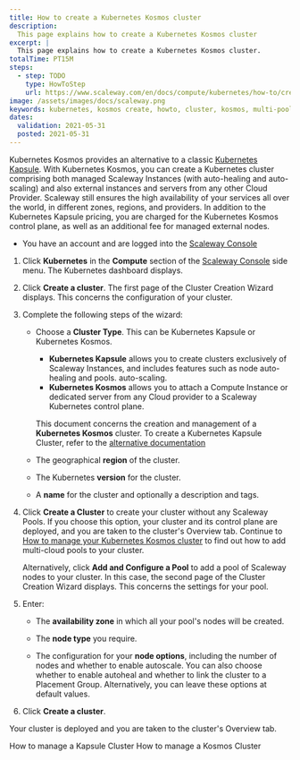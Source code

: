 ```yaml
---
title: How to create a Kubernetes Kosmos cluster
description:
  This page explains how to create a Kubernetes Kosmos cluster
excerpt: |
  This page explains how to create a Kubernetes Kosmos cluster.
totalTime: PT15M
steps:
  - step: TODO
    type: HowToStep
    url: https://www.scaleway.com/en/docs/compute/kubernetes/how-to/create-kosmos-cluster/
image: /assets/images/docs/scaleway.png
keywords: kubernetes, kosmos create, howto, cluster, kosmos, multi-pool, multipool, multi pool
dates:
  validation: 2021-05-31
  posted: 2021-05-31
---
```



Kubernetes Kosmos provides an alternative to a classic [Kubernetes Kapsule](/compute/kubernetes/concepts#kubernetes-kapsule). With Kubernetes Kosmos, you can create a Kubernetes cluster comprising both managed Scaleway Instances (with auto-healing and auto-scaling) and also external instances and servers from any other Cloud Provider. Scaleway still ensures the high availability of your services all over the world, in different zones, regions, and providers. In addition to the Kubernetes Kapsule pricing, you are charged for the Kubernetes Kosmos control plane, as well as an additional fee for managed external nodes.

<Message type="requirement">

- You have an account and are logged into the [Scaleway Console](https://console.scaleway.com) 

</Message>

1. Click **Kubernetes** in the **Compute** section of the [Scaleway Console](https://console.scaleway.com) side menu. The Kubernetes dashboard displays.

2. Click **Create a cluster**. The first page of the Cluster Creation Wizard displays. This concerns the configuration of your cluster.

3. Complete the following steps of the wizard:

    <Lightbox src="/assets/scaleway-choose-cluster-type.png" alt="" />    
    
    * Choose a **Cluster Type**. This can be Kubernetes Kapsule or Kubernetes Kosmos.

      * **Kubernetes Kapsule** allows you to create clusters exclusively of Scaleway Instances, and includes features such as node auto-healing and pools. auto-scaling.
      * **Kubernetes Kosmos** allows you to attach a Compute Instance or dedicated server from any Cloud provider to a Scaleway Kubernetes control plane.

      This document concerns the creation and management of a **Kubernetes Kosmos** cluster. To create a Kubernetes Kapsule Cluster, refer to the [alternative documentation](/compute/kubernetes/how-to/create-cluster)

    * The geographical **region** of the cluster.

    * The Kubernetes **version** for the cluster.

    * A **name** for the cluster and optionally a description and tags.

4. Click **Create a Cluster** to create your cluster without any Scaleway Pools. If you choose this option, your cluster and its control plane are deployed, and you are taken to the cluster's Overview tab. Continue to [How to manage your Kubernetes Kosmos cluster](/compute/kubernetes/how-to/edit-kosmos-cluster) to find out how to add multi-cloud pools to your cluster.

    Alternatively, click **Add and Configure a Pool** to add a pool of Scaleway nodes to your cluster. In this case, the second page of the Cluster Creation Wizard displays. This concerns the settings for your pool. 

5. Enter:

    * The **availability zone** in which all your pool's nodes will be created.

    * The **node type** you require.

    * The configuration for your **node options**, including the number of nodes and whether to enable autoscale. You can also choose whether to enable autoheal and whether to link the cluster to a Placement Group. Alternatively, you can leave these options at default values.

6. Click **Create a cluster**.

Your cluster is deployed and you are taken to the cluster's Overview tab.

<Navigation title="See Also">
  <PreviousButton to="/compute/kubernetes/how-to/edit-cluster/">How to manage a Kapsule Cluster</PreviousButton>
  <NextButton to="/compute/kubernetes/how-to/edit-kosmos-cluster/">How to manage a Kosmos Cluster</NextButton>
</Navigation>